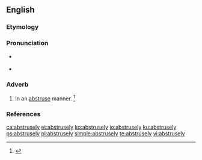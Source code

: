 ==English==

===Etymology===
{{suffix|abstruse|ly|lang=en}}

===Pronunciation===
* {{a|RP}} {{IPA|/əbˈstɹuːs.li/|lang=en}}
* {{a|US}} {{IPA|/æbˈstɹus.li/|/əbˈstɹus.li/|lang=en}}

===Adverb===
{{en-adv}}

# In an [[abstruse]] manner. {{defdate|First attested in the early 17<sup>th</sup> century.}}<ref name=SOED>{{R:SOED5|page=10}}</ref>

===References===
<references/>

[[ca:abstrusely]]
[[et:abstrusely]]
[[ko:abstrusely]]
[[io:abstrusely]]
[[ku:abstrusely]]
[[ps:abstrusely]]
[[pl:abstrusely]]
[[simple:abstrusely]]
[[te:abstrusely]]
[[vi:abstrusely]]